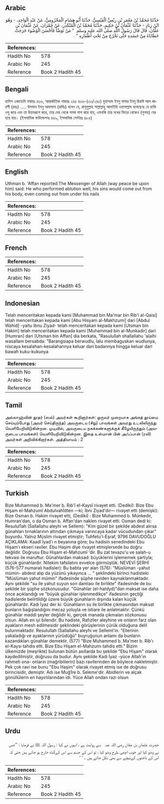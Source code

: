 ## Arabic


<div dir="rtl" lang="ar" style={{fontSize:'larger',backgroundColor:'#f8f9fa',padding:20}}>
حَدَّثَنَا مُحَمَّدُ بْنُ مَعْمَرِ بْنِ رِبْعِيٍّ الْقَيْسِيُّ، حَدَّثَنَا أَبُو هِشَامٍ الْمَخْزُومِيُّ، عَنْ عَبْدِ الْوَاحِدِ، - وَهُوَ ابْنُ زِيَادٍ - حَدَّثَنَا عُثْمَانُ بْنُ حَكِيمٍ، حَدَّثَنَا مُحَمَّدُ بْنُ الْمُنْكَدِرِ، عَنْ حُمْرَانَ، عَنْ عُثْمَانَ بْنِ عَفَّانَ، قَالَ قَالَ رَسُولُ اللَّهِ صلى الله عليه وسلم ‏ "‏ مَنْ تَوَضَّأَ فَأَحْسَنَ الْوُضُوءَ خَرَجَتْ خَطَايَاهُ مِنْ جَسَدِهِ حَتَّى تَخْرُجَ مِنْ تَحْتِ أَظْفَارِهِ ‏"‏ ‏.‏
</div>
<div style={{backgroundColor:'#f8f9fa',padding:20, marginBottom: 10}}><table> <thead> <tr> <th>References:</th> <th></th> </tr> </thead> <tbody><tr><td>Hadith No</td><td>578</td></tr><tr><td>Arabic No</td><td>245</td></tr><tr><td>Reference</td><td>Book 2 Hadith 45</td></tr></tbody></table></div>

## Bengali


<div dir="ltr" lang="bn" style={{fontSize:'larger',backgroundColor:'#f8f9fa',padding:20}}>
হাদিস একাডেমি নাম্বারঃ ৪৬৬, আন্তর্জাতিক নাম্বারঃ ২৪৫ ৪৬৬-(৩৩/২৪৫) মুহাম্মাদ ইবনু মামার ইবনু রিবাঈ আল কায়সী (রহঃ) ..... উসমান ইবনু আফফান (রাযিঃ) বলেন যে, রাসূলুল্লাহ সাল্লাল্লাহু আলাইহি ওয়াসাল্লাম বলেছেনঃ যে ব্যক্তি ওযু করে এবং তা উত্তমরূপে করে, তার দেহ থেকে সমস্ত পাপ ঝরে যায়, এমনকি তার নখের ভিতর থেকেও (গুনাহ) বের হয়ে যায়। (ইসলামিক ফাউন্ডেশনঃ ৪৬৯, ইসলামিক সেন্টারঃ ৪৮৫)
</div>
<div style={{backgroundColor:'#f8f9fa',padding:20, marginBottom: 10}}><table> <thead> <tr> <th>References:</th> <th></th> </tr> </thead> <tbody><tr><td>Hadith No</td><td>578</td></tr><tr><td>Arabic No</td><td>245</td></tr><tr><td>Reference</td><td>Book 2 Hadith 45</td></tr></tbody></table></div>

## English


<div dir="ltr" lang="en" style={{fontSize:'larger',backgroundColor:'#f8f9fa',padding:20}}>
Uthman b. 'Affan reported:The Messenger of Allah (way peace be upon him) said: He who performed ablution well, his sins would come out from his body, even coming out from under his nails
</div>
<div style={{backgroundColor:'#f8f9fa',padding:20, marginBottom: 10}}><table> <thead> <tr> <th>References:</th> <th></th> </tr> </thead> <tbody><tr><td>Hadith No</td><td>578</td></tr><tr><td>Arabic No</td><td>245</td></tr><tr><td>Reference</td><td>Book 2 Hadith 45</td></tr></tbody></table></div>

## French


<div dir="ltr" lang="fr" style={{fontSize:'larger',backgroundColor:'#f8f9fa',padding:20}}>

</div>
<div style={{backgroundColor:'#f8f9fa',padding:20, marginBottom: 10}}><table> <thead> <tr> <th>References:</th> <th></th> </tr> </thead> <tbody><tr><td>Hadith No</td><td>578</td></tr><tr><td>Arabic No</td><td>245</td></tr><tr><td>Reference</td><td>Book 2 Hadith 45</td></tr></tbody></table></div>

## Indonesian


<div dir="ltr" lang="id" style={{fontSize:'larger',backgroundColor:'#f8f9fa',padding:20}}>
Telah menceritakan kepada kami [Muhammad bin Ma'mar bin Rib'i al-Qaisi] telah menceritakan kepada kami [Abu Hisyam al-Makhzumi] dari [Abdul Wahid] -yaitu Ibnu Ziyad- telah menceritakan kepada kami [Utsman bin Hakim] telah menceritakan kepada kami [Muhammad bin al-Munkadir] dari [Humran] dari [Utsman bin Affan] dia berkata, "Rasulullah shallallahu 'alaihi wasallam bersabda: "Barangsiapa berwudlu, lalu membaguskan wudlunya, niscaya kesalahan-kesalahannya keluar dari badannya hingga keluar dari bawah kuku-kukunya
</div>
<div style={{backgroundColor:'#f8f9fa',padding:20, marginBottom: 10}}><table> <thead> <tr> <th>References:</th> <th></th> </tr> </thead> <tbody><tr><td>Hadith No</td><td>578</td></tr><tr><td>Arabic No</td><td>245</td></tr><tr><td>Reference</td><td>Book 2 Hadith 45</td></tr></tbody></table></div>

## Tamil


<div dir="ltr" lang="ta" style={{fontSize:'larger',backgroundColor:'#f8f9fa',padding:20}}>
அல்லாஹ்வின் தூதர் (ஸல்) அவர்கள் கூறினார்கள்: ஒருவர் முறையாக அங்கத் தூய்மை செய்யும்போது (அவர் செய்திருந்த) அவருடைய (சிறு) பாவங்கள் அவரது உடலிலிருந்து வெளியேறிவிடுகின்றன. முடிவில், அவருடைய நகக்கண்களுக்குக் கீழேயிருந்தும் (அவருடைய பாவங்கள்) வெளியேறிவிடுகின்றன. இதை உஸ்மான் பின் அஃப்பான் (ரலி) அவர்கள் அறிவிக்கிறார்கள். அத்தியாயம் : 2
</div>
<div style={{backgroundColor:'#f8f9fa',padding:20, marginBottom: 10}}><table> <thead> <tr> <th>References:</th> <th></th> </tr> </thead> <tbody><tr><td>Hadith No</td><td>578</td></tr><tr><td>Arabic No</td><td>245</td></tr><tr><td>Reference</td><td>Book 2 Hadith 45</td></tr></tbody></table></div>

## Turkish


<div dir="ltr" lang="tr" style={{fontSize:'larger',backgroundColor:'#f8f9fa',padding:20}}>
Bize Muhammed b. Ma'mer b. Rıb'î el-Kaysî rivayet etti. (Dediki): Bize Ebu Hişam el-Mahzumî Abdulvahİdten —ki; İbni Ziyad'dır— rivayet etti (demişki): Bize Osman b. Hakim rivayet etti, (Dediki) : Bize Muhammed b. Münkedir, Humran'dan, o da Osman b. Affan'dan naklen rivayet etti. Osman dedi ki: Resulul1ah (Sallallahu aleyhi ve Sellem): "Kim güzel bir şekilde abdest alırsa günahları tırnaklarının altından çıkmaya varıncaya kadar vücudundan çıkar" buyurdu. Yalnız Müslim rivayet etmiştir; Tuhfetu'l-Eşraf, 9796 DAVUDOĞLU AÇIKLAMA: Kaadî İyad'ı n beyanına göre; bu hadisin senedindeki Ebu Hişam'ı ekseri raviler. Ebu Haşim diye rivayet etmişlersede bu doğru değildir. Doğrusu Ebu Hişam el-Mahzumî 'dir. Bu zat tevazu'u ve salah-u tekvası ile maruftur. Günahlardan maksad: büyüklerini işlememek şartiyla; küçük günahlardır. Nitekim tafsilatını evvelce görmüştük. NEVEVİ ŞERHİ (576-577 numaralı hadisler): Bu babta yer alan (576): "Müslüman -yahut mümin- abdest alıp da yüzünü yıkayınca ... " şeklindeki birinci hadisteki "Müslüman yahut mümin" ifadesinde şüphe raviden kaynaklanmaktadır. Aynı şekilde "su ile yahut suyun son damlası ile birlikte" ifadesinde de bu şekilde bir şüphe sözkonusudur. "Günahlar (el-hatdyd)"dan maksat ise daha önce açıklandığı ve "büyük günahlar işlenmedikçe" ifadesinin geçtiği hadislerde belirtildiği üzere büyük günahların dışında kalan küçük günahlardır. Kadı İyaz der ki: Günahların su ile birlikte çıkmasından maksat bunların bağışlandığını mecaz yoluyla ve istiare ile anlatmaktır. Çünkü günahlar maddi şeyler değildir ki, gerçek manada çıkmaları sözkonusu olsun. Allah en iyi bilendir. Bu hadiste, Rafızller aleyhine ve onların farz olan ayakların mesh edilmesidir şeklindeki görüşlerinin çürük olduğuna delil bulunmaktadır. Resulullah (Sallallahu aleyhi ve Selleml'in: "Ellerinin yakaladığı ve ayaklarının yürüdüğü" buyruğunun anlamı da bunların kazandıkları günahlar demektir. (577) "Bize Muhammed b. Ma'mer b. Rib'ı el-Kaysı tahdis etti. Bize Ebu Hişam el-Mahzumı tahdis etti." Bizim ülkemizde (meşrikte) bulunan bütün asıllarda bu şekilde "Ebu Hişam" olarak kaydedilmiştir, doğrusu da budur. Aynı şekilde Kadı İyaz -yüce Allah'ın rahmeti ona- onların (mağriblilerin) bazı ravilerinden de böylece nakletmiştir. Pek çok ravi ise bunu "Ebu Haşim" olarak rivayet etmiş ise de doğrusu birincisidir, demiştir. Adı ise Muğ1re b. Seleme'dir. Abidlerin ve alçak gönüllülerin en hayırlılarından idi. Yüce Allah ondan razı olsun
</div>
<div style={{backgroundColor:'#f8f9fa',padding:20, marginBottom: 10}}><table> <thead> <tr> <th>References:</th> <th></th> </tr> </thead> <tbody><tr><td>Hadith No</td><td>578</td></tr><tr><td>Arabic No</td><td>245</td></tr><tr><td>Reference</td><td>Book 2 Hadith 45</td></tr></tbody></table></div>

## Urdu


<div dir="rtl" lang="ur" style={{fontSize:'larger',backgroundColor:'#f8f9fa',padding:20}}>
حضرت عثمان بن عفان ‌رضی ‌اللہ ‌عنہ ‌ ‌ سے روایت ہے ، انہوں نے کہا : رسول اللہ ﷺ نے فرمایا : ’’جس نے وضو کیا اور خوب اچھی طرح وضو کیا ، تو اس کے جسم سے اس کےگناہ خارج ہو جاتے ہیں حتی کہ اس کے ناخنوں کےنیچے سے بھی نکل جاتے ہیں ۔ ‘ ‘
</div>
<div style={{backgroundColor:'#f8f9fa',padding:20, marginBottom: 10}}><table> <thead> <tr> <th>References:</th> <th></th> </tr> </thead> <tbody><tr><td>Hadith No</td><td>578</td></tr><tr><td>Arabic No</td><td>245</td></tr><tr><td>Reference</td><td>Book 2 Hadith 45</td></tr></tbody></table></div>